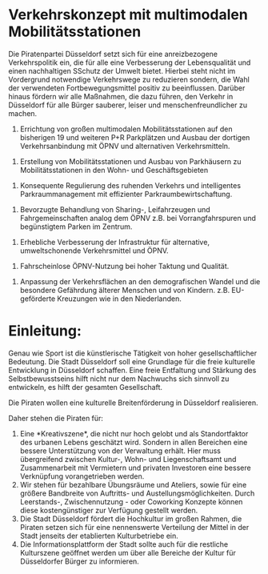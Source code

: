 = Verkehrskonzept mit multimodalen Mobilitätsstationen =

Die Piratenpartei Düsseldorf setzt sich für eine anreizbezogene Verkehrspolitik ein, die für alle eine Verbesserung der Lebensqualität und einen nachhaltigen SSchutz der Umwelt bietet. Hierbei steht nicht im Vordergrund notwendige Verkehrswege zu reduzieren sondern, die Wahl der verwendeten Fortbewegungsmittel positiv zu beeinflussen. Darüber hinaus fördern wir alle Maßnahmen, die dazu führen, den Verkehr in Düsseldorf für alle Bürger sauberer, leiser und menschenfreundlicher zu machen.

# Errichtung von großen multimodalen Mobilitätsstationen auf den bisherigen 19 und weiteren P+R Parkplätzen und Ausbau der dortigen Verkehrsanbindung mit ÖPNV und alternativen Verkehrsmitteln.

# Erstellung von Mobilitätsstationen und Ausbau von Parkhäusern zu Mobilitätsstationen in den Wohn- und Geschäftsgebieten

# Konsequente Regulierung des ruhenden Verkehrs und intelligentes Parkraummanagement mit effizienter Parkraumbewirtschaftung.

# Bevorzugte Behandlung von Sharing-, Leifahrzeugen und Fahrgemeinschaften analog dem ÖPNV z.B. bei Vorrangfahrspuren und begünstigtem Parken im Zentrum.

# Erhebliche Verbesserung der Infrastruktur für alternative, umweltschonende Verkehrsmittel und ÖPNV.

# Fahrscheinlose ÖPNV-Nutzung bei hoher Taktung und Qualität.

# Anpassung der Verkehrsflächen an den demografischen Wandel und die besondere Gefährdung älterer Menschen und von Kindern. z.B. EU-geförderte Kreuzungen wie  in den Niederlanden.

= Einleitung: =

Genau wie Sport ist die künstlerische Tätigkeit von hoher gesellschaftlicher Bedeutung. Die Stadt Düsseldorf soll eine Grundlage für die freie kulturelle Entwicklung in Düsseldorf schaffen. Eine freie Entfaltung und Stärkung des Selbstbewusstseins hilft nicht nur dem Nachwuchs sich sinnvoll zu entwickeln, es hilft der gesamten Gesellschaft.

Die Piraten wollen eine kulturelle Breitenförderung in Düsseldorf realisieren.

Daher stehen die Piraten für:

# Eine *Kreativszene*, die nicht nur hoch gelobt und als Standortfaktor des urbanen Lebens geschätzt wird. Sondern in allen Bereichen eine bessere Unterstützung von der Verwaltung erhält. Hier muss übergreifend zwischen Kultur-, Wohn-  und Liegenschaftsamt und Zusammenarbeit mit Vermietern und privaten Investoren eine bessere Verknüpfung vorangetrieben werden.
# Wir stehen für bezahlbare Übungsräume und Ateliers, sowie für eine größere Bandbreite von  Auftritts- und Austellungsmöglichkeiten. Durch Leerstands-, Zwischennutzung - oder Coworking Konzepte können diese kostengünstiger zur Verfügung gestellt werden.
# Die Stadt Düsseldorf fördert die Hochkultur im großen Rahmen, die Piraten setzen sich für eine nennenswerte Verteilung der Mittel in der Stadt jenseits der etablierten Kulturbetriebe ein.
# Die Informationsplattform der Stadt sollte auch für die restliche Kulturszene geöffnet werden um über alle Bereiche der Kultur für Düsseldorfer Bürger zu informieren.
